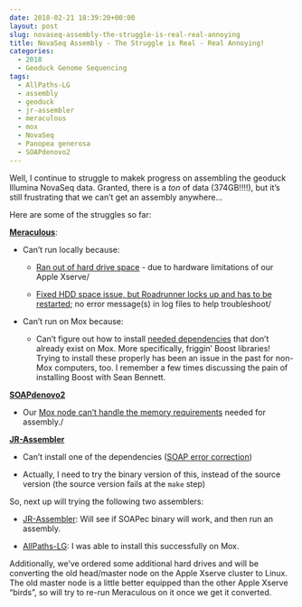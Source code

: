 ```yaml
---
date: 2018-02-21 18:39:20+00:00
layout: post
slug: novaseq-assembly-the-struggle-is-real-real-annoying
title: NovaSeq Assembly - The Struggle is Real - Real Annoying!
categories:
  - 2018
  - Geoduck Genome Sequencing
tags:
  - AllPaths-LG
  - assembly
  - geoduck
  - jr-assembler
  - meraculous
  - mox
  - NovaSeq
  - Panopea generosa
  - SOAPdenovo2
---
```


Well, I continue to struggle to makek progress on assembling the geoduck Illumina NovaSeq data. Granted, there is a _ton_ of data (374GB!!!!), but it's still frustrating that we can't get an assembly anywhere...

Here are some of the struggles so far:

**[Meraculous](https://1ofdmq2n8tc36m6i46scovo2e.wpengine.netdna-cdn.com/wp-content/uploads/2014/12/Manual.pdf)**:





  * Can't run locally because:



    * [Ran out of hard drive space](https://robertslab.github.io/sams-notebook/posts/2018/2018-02-05-novaseq-assembly-trimmed-geoduck-novaseq-with-meraculous/) - due to hardware limitations of our Apple Xserve/


    * [Fixed HDD space issue, but Roadrunner locks up and has to be restarted](https://robertslab.github.io/sams-notebook/posts/2018/2018-02-05-novaseq-assembly-trimmed-geoduck-novaseq-with-meraculous/); no error message(s) in log files to help troubleshoot/




  * Can't run on Mox because:



    * Can't figure out how to install [needed dependencies](https://1ofdmq2n8tc36m6i46scovo2e.wpengine.netdna-cdn.com/wp-content/uploads/2014/12/Manual.pdf) that don't already exist on Mox. More specifically, friggin' Boost libraries! Trying to install these properly has been an issue in the past for non-Mox computers, too. I remember a few times discussing the pain of installing Boost with Sean Bennett.





**[SOAPdenovo2](https://soap.genomics.org.cn/soapdenovo.html)**





  * Our [Mox node can't handle the memory requirements](https://robertslab.github.io/sams-notebook/posts/2018/2018-02-19-assembly-geoduck-illumina-novaseq-soapdenovo2-on-mox-fail/) needed for assembly./



**[JR-Assembler](https://jr-assembler.iis.sinica.edu.tw/index.htm)**





  * Can't install one of the dependencies ([SOAP error correction](https://sourceforge.net/projects/soapdenovo2/files/ErrorCorrection/))


  * Actually, I need to try the binary version of this, instead of the source version (the source version fails at the `make` step)



So, next up will trying the following two assemblers:



  * [JR-Assembler](https://jr-assembler.iis.sinica.edu.tw/index.htm): Will see if SOAPec binary will work, and then run an assembly.


  * [AllPaths-LG](ftp://ftp.broadinstitute.org/pub/crd/ALLPATHS/Release-LG/AllPaths-LG_Manual.pdf): I was able to install this successfully on Mox.



Additionally, we've ordered some additional hard drives and will be converting the old head/master node on the Apple Xserve cluster to Linux. The old master node is a little better equipped than the other Apple Xserve "birds", so will try to re-run Meraculous on it once we get it converted.
